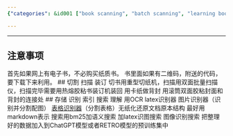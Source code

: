 ```yaml
---
{"categories": &id001 ["book scanning", "batch scanning", "learning books", "dual-sided scanner", "book binding machine", "OCR recognition", "latex recognition"], "category": "book scanning", "date": "2023-03-06 03:20:34", "description": "This article discusses the process of batch scanning and learning books, including tips on cutting, scanning, binding, and storing. It also covers recognizing content using OCR and latex recognition tools, indexing, searching for content, and utilizing BM25 search and visual recognition to restore the original structure in markdown format. The article suggests adding organized data to ChatGPT or RETRO models' pre-trained datasets.", "tags": *id001, "title": "批量扫描书 批量学习理解全流程"}

---
```


------
## 注意事项
首先如果网上有电子书，不必购买纸质书。
书里面如果有二维码，附送的代码，要下载下来利用。
## 切割 扫描 装订
切书用重型切纸机，扫描用双面批量扫描仪，扫描完毕需要用热熔胶粘书装订机装回 用卡纸做背封 用滚筒双面胶粘封面和背封的连接处
## 存储 识别 索引 搜索 理解
用OCR latex识别器 图片识别器（识别并分割配图） [表格识别器](https://aistudio.baidu.com/aistudio/projectdetail/5631155?channelType=0&channel=0)（分割表格）无纸化还原文档原本结构 最好用markdown表示
搜索用bm25加语义搜索 加latex识图搜索 图像识别搜索
把整理好的数据加入到ChatGPT模型或者RETRO模型的预训练集中
